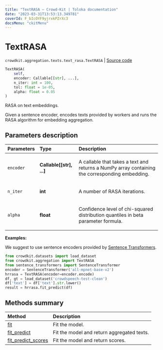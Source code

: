 ```yaml
---
title: "TextRASA — Crowd-Kit | Toloka documentation"
date: "2023-03-31T13:53:13.349781"
coverId: F_bIcOYF9yjrxkPZrXc3
docsMenu: "ckitMenu"
---
```


# TextRASA

`crowdkit.aggregation.texts.text_rasa.TextRASA` | [Source code](https://github.com/Toloka/crowd-kit/blob/v1.2.1/crowdkit/aggregation/texts/text_rasa.py#L11)

```python
TextRASA(
    self,
    encoder: Callable[[str], ...],
    n_iter: int = 100,
    tol: float = 1e-05,
    alpha: float = 0.05
)
```

RASA on text embeddings.

Given a sentence encoder, encodes texts provided by workers and runs the RASA algorithm for embedding
aggregation.

## Parameters description

| Parameters | Type | Description |
| :----------| :----| :-----------|
`encoder`|**Callable\[\[str\], ...\]**|<p>A callable that takes a text and returns a NumPy array containing the corresponding embedding.</p>
`n_iter`|**int**|<p>A number of RASA iterations.</p>
`alpha`|**float**|<p>Confidence level of chi-squared distribution quantiles in beta parameter formula.</p>

**Examples:**

We suggest to use sentence encoders provided by [Sentence Transformers](https://www.sbert.net).
```python
from crowdkit.datasets import load_dataset
from crowdkit.aggregation import TextRASA
from sentence_transformers import SentenceTransformer
encoder = SentenceTransformer('all-mpnet-base-v2')
hrrasa = TextRASA(encoder=encoder.encode)
df, gt = load_dataset('crowdspeech-test-clean')
df['text'] = df['text'].str.lower()
result = hrrasa.fit_predict(df)
```

## Methods summary

| Method | Description |
| :------| :-----------|
[fit](/docs/crowd-kit/reference/crowdkit.aggregation.texts.text_rasa.TextRASA.fit)| Fit the model.
[fit_predict](/docs/crowd-kit/reference/crowdkit.aggregation.texts.text_rasa.TextRASA.fit_predict)| Fit the model and return aggregated texts.
[fit_predict_scores](/docs/crowd-kit/reference/crowdkit.aggregation.texts.text_rasa.TextRASA.fit_predict_scores)| Fit the model and return scores.